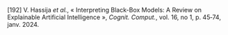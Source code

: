 \[192\]	V. Hassija *et al.*, « Interpreting Black-Box Models: A Review on Explainable Artificial Intelligence », *Cognit. Comput.*, vol. 16, no 1, p. 45‑74, janv. 2024\.